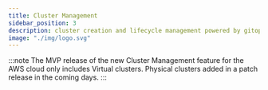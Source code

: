 ```yaml
---
title: Cluster Management
sidebar_position: 3
description: cluster creation and lifecycle management powered by gitops
image: "./img/logo.svg"
---
```


:::note
The MVP release of the new Cluster Management feature for the AWS cloud only includes Virtual clusters. Physical clusters added in a patch release in the coming days.
:::


<CLUSTERS />
